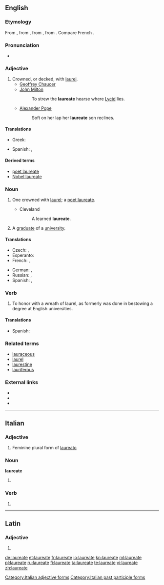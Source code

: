 ==English==
{{wikipedia}}
{{Webster 1913}}

===Etymology===
From {{etyl|la|en}} {{term|laureatus|lang=la}}, from {{term|laurea||laurel tree|lang=la}}, from {{term|laureus||of [[laurel|lang=la}}, from {{term|laurus||laurel|lang=la}}. Compare French {{term|lauréat|lang=fr}}.

===Pronunciation===
* {{a|UK}} {{IPA|/ˈlɒ.ɹiː.ət/|/ˈlɔː(ɹ).iː.ət/}}

===Adjective===
{{en-adj|-}}

# Crowned, or decked, with [[laurel]].
#* [[w:Geoffrey Chaucer|Geoffrey Chaucer]]
#* [[w:John Milton|John Milton]]
#*: To strew the '''laureate''' hearse where [[Lycid]] lies.
#* [[w:Alexander Pope|Alexander Pope]]
#*: Soft on her lap her '''laureate''' son reclines.

====Translations====
{{trans-top|one crowned with laurel}}
* Greek: {{t|el|δαφνοστέφανος|tr=dafnostéfanos|sc=Grek}}
{{trans-mid}}
* Spanish: {{t+|es|laureado}}, {{t|es|galardonado}}
{{trans-bottom}}

====Derived terms====
* [[poet laureate]]
* [[Nobel laureate]]

===Noun===
{{en-noun}}

# {{context|dated|lang=en}} One crowned with [[laurel]]; a [[poet laureate]].
#* Cleveland
#*: A learned '''laureate'''.
# A [[graduate]] of a [[university]].

====Translations====
{{trans-top|one crowned with laurel}}
* Czech: {{t|cs|nositel|m}}, {{t|cs|laureát|m}}
* Esperanto: {{t|eo|laŭreato}}
* French: {{t+|fr|lauréat|m}}, {{t+|fr|lauréate|f}}
{{trans-mid}}
* German: {{t+|de|Laureat|m}}, {{t|de|Laureatin|f}}
* Russian: {{t+|ru|лауреат|m|tr=laureát|sc=Cyrl}}, {{t+|ru|лауреатка|f|tr=laureátka|sc=Cyrl}}
* Spanish: {{t+|es|laureado}}, {{t|es|galardonado}}
{{trans-bottom}}

===Verb===
{{en-verb|laureat|ing}}

# {{context|intransitive|lang=en}} To honor with a wreath of laurel, as formerly was done in bestowing a degree at English universities.

====Translations====
{{trans-top|one crowned with laurel}}
* Spanish: {{t|es|laurear}}
{{trans-mid}}
{{trans-bottom}}

===Related terms===
* [[lauraceous]]
* [[laurel]]
* [[laurestine]]
* [[lauriferous]]

===External links===
* {{R:Webster 1913}}
* {{R:Century 1911}}
* {{R:OneLook}}

----

==Italian==

===Adjective===
{{head|it}} {{f}}

# Feminine plural form of [[laureato]]

===Noun===
'''laureate''' {{f}}

# {{plural of|laureata|lang=it}}

===Verb===
{{head|it|verb}}

# {{form of|feminine plural|laureato|lang=it}}
[[Category:Italian adjective forms]]
[[Category:Italian past participle forms]]
----

==Latin==

===Adjective===
{{la-adj-form|laureāte}}

# {{inflection of|laureātus||voc|m|s|lang=la}}

[[de:laureate]]
[[et:laureate]]
[[fr:laureate]]
[[io:laureate]]
[[kn:laureate]]
[[ml:laureate]]
[[pl:laureate]]
[[ru:laureate]]
[[fi:laureate]]
[[ta:laureate]]
[[te:laureate]]
[[vi:laureate]]
[[zh:laureate]]